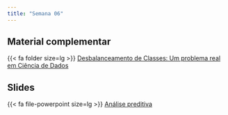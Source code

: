 ```yaml
---
title: "Semana 06"
---
```




## Material complementar

{{< fa folder size=lg >}} [Desbalanceamento de Classes: Um problema real em Ciência de Dados](/material_complementar/desbalanceamento.html "Desbalanceamento de Classes"){aria-label="Desbalanceamento de Classes"}

## Slides

{{< fa file-powerpoint size=lg >}} [Análise preditiva](/aulas/Analise_preditiva/preditiva.html#/métricas-derivadas-da-matriz-de-confusão "Métricas de avaliação"){aria-label="Métricas de avaliação"}

